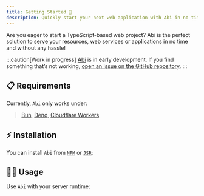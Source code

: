 ```yaml
---
title: Getting Started 🎉
description: Quickly start your next web application with Abi in no time and without any hassle.
---
```



Are you eager to start a TypeScript-based web project? Abi is the perfect solution to serve your resources, web services or applications in no time and without any hassle!

:::caution[Work in progress]
[Abi](https//github.com/siguici/abi) is in early development.
If you find something that’s not working, [open an issue on the GitHub repository](https://github.com/abi-js/abi/issues/new/choose).
:::

## 📋 Requirements

Currently, `Abi` only works under:

  > [Bun](https://bun.sh/docs/api/http#object-syntax),
  > [Deno](https://docs.deno.com/runtime/manual/tools/serve/),
  > [Cloudflare Workers](https://developers.cloudflare.com/workers/runtime-apis/fetch/)

## ⚡️ Installation

You can install `Abi` from [`NPM`](https://npmjs.com/package/abi.js) or [`JSR`](https://jsr.io/@abi-js/abi):

<Installation />

## 🧑‍💻 Usage

Use `Abi` with your server runtime:

<Usage />

